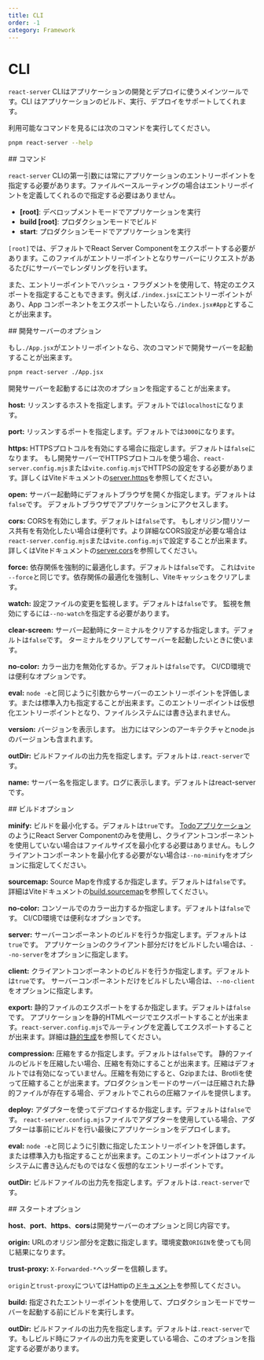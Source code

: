 ```yaml
---
title: CLI
order: -1
category: Framework
---
```



# CLI

`react-server` CLIはアプリケーションの開発とデプロイに使うメインツールです。CLI はアプリケーションのビルド、実行、デプロイをサポートしてくれます。

利用可能なコマンドを見るには次のコマンドを実行してください。

```sh
pnpm react-server --help
```

<Link name="commands">
## コマンド
</Link>

`react-server` CLIの第一引数には常にアプリケーションのエントリーポイントを指定する必要があります。ファイルベースルーティングの場合はエントリーポイントを定義してくれるので指定する必要はありません。

- **[root]**: デベロップメントモードでアプリケーションを実行
- **build [root]**: プロダクションモードでビルド
- **start**: プロダクションモードでアプリケーションを実行

`[root]`では、デフォルトでReact Server Componentをエクスポートする必要があります。このファイルがエントリーポイントとなりサーバーにリクエストがあるたびにサーバーでレンダリングを行います。

また、エントリーポイントでハッシュ・フラグメントを使用して、特定のエクスポートを指定することもできます。例えば`./index.jsx`にエントリーポイントがあり、App コンポーネントをエクスポートしたいなら`./index.jsx#App`とすることが出来ます。

<Link name="development-server-options">
## 開発サーバーのオプション
</Link>

もし`./App.jsx`がエントリーポイントなら、次のコマンドで開発サーバーを起動することが出来ます。

```sh
pnpm react-server ./App.jsx
```

開発サーバーを起動するには次のオプションを指定することが出来ます。

**host:** リッスンするホストを指定します。デフォルトでは`localhost`になります。

**port:** リッスンするポートを指定します。デフォルトでは`3000`になります。

**https:** HTTPSプロトコルを有効にする場合に指定します。デフォルトは`false`になります。
もし開発サーバーでHTTPSプロトコルを使う場合、`react-server.config.mjs`または`vite.config.mjs`でHTTPSの設定をする必要があります。詳しくはViteドキュメントの[server.https](https://ja.vite.dev/config/server-options#server-https)を参照してください。

**open:** サーバー起動時にデフォルトブラウザを開くか指定します。デフォルトは`false`です。
デフォルトブラウザでアプリケーションにアクセスします。

**cors:** CORSを有効にします。デフォルトは`false`です。
もしオリジン間リソース共有を有効化したい場合は便利です。より詳細なCORS設定が必要な場合は`react-server.config.mjs`または`vite.config.mjs`で設定することが出来ます。詳しくはViteドキュメントの[server.cors](https://ja.vite.dev/config/server-options#server-cors)を参照してください。

**force:** 依存関係を強制的に最適化します。デフォルトは`false`です。
これは`vite --force`と同じです。依存関係の最適化を強制し、Viteキャッシュをクリアします。

**watch:** 設定ファイルの変更を監視します。デフォルトは`false`です。
監視を無効にするには`--no-watch`を指定する必要があります。

**clear-screen:** サーバー起動時にターミナルをクリアするか指定します。デフォルトは`false`です。
ターミナルをクリアしてサーバーを起動したいときに使います。

**no-color:** カラー出力を無効化するか。デフォルトは`false`です。
CI/CD環境では便利なオプションです。

**eval:** `node -e`と同じように引数からサーバーのエントリーポイントを評価します。または標準入力も指定することが出来ます。このエントリーポイントは仮想化エントリーポイントとなり、ファイルシステムには書き込まれません。

**version:** バージョンを表示します。
出力にはマシンのアーキテクチャとnode.jsのバージョンも含まれます。

**outDir:** ビルドファイルの出力先を指定します。デフォルトは`.react-server`です。

**name:** サーバー名を指定します。ログに表示します。デフォルトはreact-serverです。

<Link name="build-options">
## ビルドオプション
</Link>

**minify:** ビルドを最小化する。デフォルトは`true`です。
[Todoアプリケーション](https://github.com/lazarv/react-server/tree/main/examples/todo)のようにReact Server Componentのみを使用し、クライアントコンポーネントを使用していない場合はファイルサイズを最小化する必要はありません。もしクライアントコンポーネントを最小化する必要がない場合は`--no-minify`をオプションに指定してください。

**sourcemap:** Source Mapを作成するか指定します。デフォルトは`false`です。
詳細はViteドキュメントの[build.sourcemap](https://ja.vite.dev/config/build-options#build-sourcemap)を参照してください。

**no-color:** コンソールでのカラー出力するか指定します。デフォルトは`false`です。
CI/CD環境では便利なオプションです。

**server:** サーバーコンポーネントのビルドを行うか指定します。デフォルトは`true`です。
アプリケーションのクライアント部分だけをビルドしたい場合は、`--no-server`をオプションに指定します。

**client:** クライアントコンポーネントのビルドを行うか指定します。デフォルトは`true`です。
サーバーコンポーネントだけをビルドしたい場合は、`--no-client`をオプションに指定します。

**export:** 静的ファイルのエクスポートをするか指定します。デフォルトは`false`です。
アプリケーションを静的HTMLページでエクスポートすることが出来ます。`react-server.config.mjs`でルーティングを定義してエクスポートすることが出来ます。詳細は[静的生成](/router/static)を参照してください。

**compression:** 圧縮をするか指定します。デフォルトは`false`です。
静的ファイルのビルドを圧縮したい場合、圧縮を有効にすることが出来ます。圧縮はデフォルトでは有効になっていません。圧縮を有効にすると、Gzipまたは、Brotliを使って圧縮することが出来ます。プロダクションモードのサーバーは圧縮された静的ファイルが存在する場合、デフォルトでこれらの圧縮ファイルを提供します。

**deploy:** アダプターを使ってデプロイするか指定します。デフォルトは`false`です。
`react-server.config.mjs`ファイルでアダプターを使用している場合、アダプターは事前にビルドを行い最後にアプリケーションをデプロイします。

**eval:** `node -e`と同じように引数に指定したエントリーポイントを評価します。または標準入力も指定することが出来ます。このエントリーポイントはファイルシステムに書き込んだものではなく仮想的なエントリーポイントです。

**outDir:** ビルドファイルの出力先を指定します。デフォルトは`.react-server`です。

<Link name="start-options">
## スタートオプション
</Link>

**host**、**port**、**https**、**cors**は開発サーバーのオプションと同じ内容です。

**origin:** URLのオリジン部分を定数に指定します。環境変数`ORIGIN`を使っても同じ結果になります。

**trust-proxy:** `X-Forwarded-*`ヘッダーを信頼します。

`origin`と`trust-proxy`についてはHattipの[ドキュメント]((https://github.com/hattipjs/hattip/tree/main/packages/adapter/adapter-node#api))を参照してください。

**build:**
指定されたエントリーポイントを使用して、プロダクションモードでサーバーを起動する前にビルドを実行します。

**outDir:** ビルドファイルの出力先を指定します。デフォルトは`.react-server`です。もしビルド時にファイルの出力先を変更している場合、このオプションを指定する必要があります。